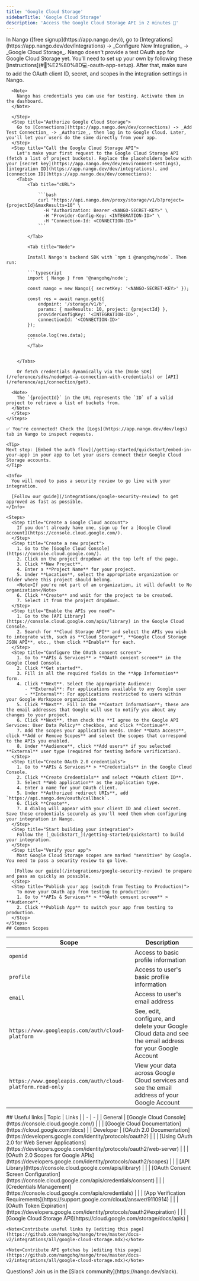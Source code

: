```yaml
---
title: 'Google Cloud Storage'
sidebarTitle: 'Google Cloud Storage'
description: 'Access the Google Cloud Storage API in 2 minutes 💨'
---
```



<Tabs>
  <Tab title="🚀 Quickstart">
    <Steps>
      <Step title="Create an integration">
        In Nango ([free signup](https://app.nango.dev)), go to [Integrations](https://app.nango.dev/dev/integrations) -> _Configure New Integration_ -> _Google Cloud Storage_. Nango doesn't provide a test OAuth app for Google Cloud Storage yet. You’ll need to set up your own by following these [instructions](#🧑%E2%80%8D💻-oauth-app-setup). After that, make sure to add the OAuth client ID, secret, and scopes in the integration settings in Nango.

      <Note>
        Nango has credentials you can use for testing. Activate them in the dashboard.
      </Note>

      </Step>
      <Step title="Authorize Google Cloud Storage">
        Go to [Connections](https://app.nango.dev/dev/connections) -> _Add Test Connection_ -> _Authorize_, then log in to Google Cloud. Later, you'll let your users do the same directly from your app.
      </Step>
      <Step title="Call the Google Cloud Storage API">
        Let's make your first request to the Google Cloud Storage API (fetch a list of project buckets). Replace the placeholders below with your [secret key](https://app.nango.dev/dev/environment-settings), [integration ID](https://app.nango.dev/dev/integrations), and [connection ID](https://app.nango.dev/dev/connections):
        <Tabs>
            <Tab title="cURL">

                ```bash
                curl "https://api.nango.dev/proxy/storage/v1/b?project={projectId}&maxResults=10" \
                  -H "Authorization: Bearer <NANGO-SECRET-KEY>" \
                  -H "Provider-Config-Key: <INTEGRATION-ID>" \
                  -H "Connection-Id: <CONNECTION-ID>"
                ```

            </Tab>

            <Tab title="Node">

            Install Nango's backend SDK with `npm i @nangohq/node`. Then run:

            ```typescript
            import { Nango } from '@nangohq/node';

            const nango = new Nango({ secretKey: '<NANGO-SECRET-KEY>' });

            const res = await nango.get({
                endpoint: '/storage/v1/b',
                params: { maxResults: 10, project: {projectId} },
                providerConfigKey: '<INTEGRATION-ID>',
                connectionId: '<CONNECTION-ID>'
            });

            console.log(res.data);
            ```
            </Tab>


        </Tabs>

        Or fetch credentials dynamically via the [Node SDK](/reference/sdks/node#get-a-connection-with-credentials) or [API](/reference/api/connection/get).

      <Note>
        The `{projectId}` in the URL represents the `ID` of a valid project to retrieve a list of buckets from.
      </Note>
      </Step>
    </Steps>

    ✅ You're connected! Check the [Logs](https://app.nango.dev/dev/logs) tab in Nango to inspect requests.

    <Tip>
    Next step: [Embed the auth flow](/getting-started/quickstart/embed-in-your-app) in your app to let your users connect their Google Cloud Storage accounts.
    </Tip>
  </Tab>
  <Tab title="🧑‍💻 OAuth app setup">

    <Info>
      You will need to pass a security review to go live with your integration.

      [Follow our guide](/integrations/google-security-review) to get approved as fast as possible.
    </Info>

    <Steps>
      <Step title="Create a Google Cloud account">
        If you don't already have one, sign up for a [Google Cloud account](https://console.cloud.google.com/).
      </Step>
      <Step title="Create a new project">
        1. Go to the [Google Cloud Console](https://console.cloud.google.com/).
        2. Click on the project dropdown at the top left of the page.
        3. Click **New Project**.
        4. Enter a **Project Name** for your project.
        5. Under **Location**, select the appropriate organization or folder where this project should belong.
        <Note>If you're not part of an organization, it will default to No organization</Note>
        6. Click **Create** and wait for the project to be created.
        7. Select it from the project dropdown.
      </Step>
      <Step title="Enable the APIs you need">
        1. Go to the [API Library](https://console.cloud.google.com/apis/library) in the Google Cloud Console.
        2. Search for **Cloud Storage API** and select the APIs you wish to integrate with, such as **Cloud Storage**, **Google Cloud Storage JSON API**, etc., then click **Enable** for each.
      </Step>
      <Step title="Configure the OAuth consent screen">
        1. Go to **APIs & Services** > **OAuth consent screen** in the Google Cloud Console.
        2. Click **Get started**.
        3. Fill in all the required fields in the **App Information** form.
        4. Click **Next**. Select the appropriate Audience:
           - **External**: For applications available to any Google user
           - **Internal**: For applications restricted to users within your Google Workspace organization
        5. Click **Next**. Fill in the **Contact Information**; these are the email addresses that Google will use to notify you about any changes to your project.
        6. Click **Next**, then check the **I agree to the Google API Services: User Data Policy** checkbox, and click **Continue**.
        7. Add the scopes your application needs. Under **Data Access**, click **Add or Remove Scopes** and select the scopes that correspond to the APIs you enabled.
        8. Under **Audience**, click **Add users** if you selected **External** user type (required for testing before verification).
      </Step>
      <Step title="Create OAuth 2.0 credentials">
        1. Go to **APIs & Services** > **Credentials** in the Google Cloud Console.
        2. Click **Create Credentials** and select **OAuth client ID**.
        3. Select **Web application** as the application type.
        4. Enter a name for your OAuth client.
        5. Under **Authorized redirect URIs**, add `https://api.nango.dev/oauth/callback`.
        6. Click **Create**.
        7. A dialog will appear with your client ID and client secret. Save these credentials securely as you'll need them when configuring your integration in Nango.
      </Step>
      <Step title="Start building your integration">
        Follow the [_Quickstart_](/getting-started/quickstart) to build your integration.
      </Step>
      <Step title="Verify your app">
        Most Google Cloud Storage scopes are marked "sensitive" by Google. You need to pass a security review to go live.

       [Follow our guide](/integrations/google-security-review) to prepare and pass as quickly as possible.
      </Step>
      <Step title="Publish your app (switch from Testing to Production)">
        To move your OAuth app from testing to production:
        1. Go to **APIs & Services** > **OAuth consent screen** > **Audience**.
        2. Click **Publish App** to switch your app from testing to production.
      </Step>
    </Steps>
    ## Common Scopes

  | Scope | Description |
  | ----- | ----------- |
  | `openid` | Access to basic profile information |
  | `profile` | Access to user's basic profile information |
  | `email` | Access to user's email address |
  | `https://www.googleapis.com/auth/cloud-platform` | See, edit, configure, and delete your Google Cloud data and see the email address for your Google Account |
  | `https://www.googleapis.com/auth/cloud-platform.read-only` | View your data across Google Cloud services and see the email address of your Google Account |


  </Tab>
  <Tab title="🔗 Useful links">
    ## Useful links
    | Topic | Links | 
    | - | - | 
    | General | [Google Cloud Console](https://console.cloud.google.com/) |
    | | [Google Cloud Documentation](https://cloud.google.com/docs) |
    | Developer | [OAuth 2.0 Documentation](https://developers.google.com/identity/protocols/oauth2) |
    | | [Using OAuth 2.0 for Web Server Applications](https://developers.google.com/identity/protocols/oauth2/web-server) |
    | | [OAuth 2.0 Scopes for Google APIs](https://developers.google.com/identity/protocols/oauth2/scopes) |
    | | [API Library](https://console.cloud.google.com/apis/library) |
    | | [OAuth Consent Screen Configuration](https://console.cloud.google.com/apis/credentials/consent) |
    | | [Credentials Management](https://console.cloud.google.com/apis/credentials) |
    | | [App Verification Requirements](https://support.google.com/cloud/answer/9110914) |
    | | [OAuth Token Expiration](https://developers.google.com/identity/protocols/oauth2#expiration) |
    | | [Google Cloud Storage API](https://cloud.google.com/storage/docs/apis) |

    <Note>Contribute useful links by [editing this page](https://github.com/nangohq/nango/tree/master/docs-v2/integrations/all/google-cloud-storage.mdx)</Note>
  </Tab>
  <Tab title="🚨 API gotchas">
    <ApiGotchas />

    <Note>Contribute API gotchas by [editing this page](https://github.com/nangohq/nango/tree/master/docs-v2/integrations/all/google-cloud-storage.mdx)</Note>
  </Tab>
</Tabs>

<Info>
    Questions? Join us in the [Slack community](https://nango.dev/slack).
</Info>
